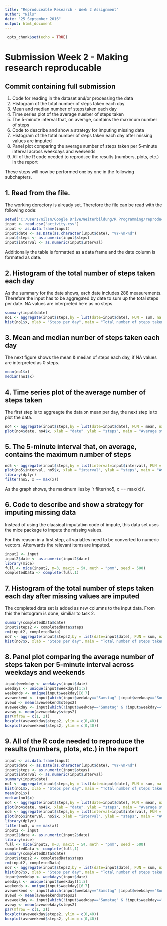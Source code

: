 ---
title: "Reproduceable Research - Week 2 Assignment"
author: "Nils"
date: "25 September 2016"
output: html_document
---

```{r setup, include=FALSE, ref.label = TRUE,}
 opts_chunk$set(echo = TRUE)

```

# Submission Week 2 - Making research reproducable

## Commit containing full submission

1. Code for reading in the dataset and/or processing the data
2. Histogram of the total number of steps taken each day
3. Mean and median number of steps taken each day
4. Time series plot of the average number of steps taken
5. The 5-minute interval that, on average, contains the maximum number of steps
6. Code to describe and show a strategy for imputing missing data
7. Histogram of the total number of steps taken each day after missing values are imputed
8. Panel plot comparing the average number of steps taken per 5-minute interval across weekdays and weekends
9. All of the R code needed to reproduce the results (numbers, plots, etc.) in the report

These steps will now be performed one by one in the following subchapters.

## 1. Read from the file.

The working dorectory is already set. Therefore the file can be read with the following code:

```{r read data}
setwd("C:/Users/nilsn/Google Drive/Weiterbildung/R Programming/reproducablaresearch/week 2")
input <- read.csv("activity.csv")
input <- as.data.frame(input)
input$date <- as.Date(as.character(input$date), "%Y-%m-%d")
input$steps <- as.numeric(input$steps)
input$interval <- as.numeric(input$interval)
```

Additionally the table is formatted as a data frame and the date column is formated as date.

## 2. Histogram of the total number of steps taken each day

As the summary for the date shows, each date includes 288 measurements. Therefore the input has to be aggregated by date to sum up the total steps per date.
NA values are interpreted here as no steps.

```{r}
summary(input$date)
no1 <- aggregate(input$steps,by = list(date=input$date), FUN = sum, na.rm = TRUE)
hist(no1$x, xlab = "Steps per day", main = "Total number of steps taken each day")
```

## 3. Mean and median number of steps taken each day

The next figure shows the mean & median of steps each day, if NA values are interpreted as 0 steps.

```{r}
mean(no1$x)
median(no1$x)
```

## 4. Time series plot of the average number of steps taken

The first step is to aggreagte the data on mean per day, the next step is to plot the data.

```{r}
no4 <- aggregate(input$steps,by = list(date=input$date), FUN = mean, na.rm = TRUE)
plot(no4$date, no4$x, xlab = "date", ylab = "steps", main = "Average steps per day within an interval")
```



## 5. The 5-minute interval that, on average, contains the maximum number of steps


```{r}
no5 <- aggregate(input$steps,by = list(interval=input$interval), FUN = mean, na.rm = TRUE)
plot(no5$interval, no5$x, xlab = "interval", ylab = "steps", main = "Average steps per interval")
library(dplyr)
filter(no5, x == max(x))
```

As the graph shows, the maximum lies by 'r filter(no5, x == max(x))'.

## 6. Code to describe and show a strategy for imputing missing data

Instead of using the claasical imputation code of impute, this data set uses the mice package to impute the missing values.

For this reason in a first step, all variables need to be converted to numeric vectors. Afterwards the relevant items are imputed.

```{r, cache = TRUE, results = 'hide'}
input2 <- input
input2$date <- as.numeric(input2$date)
library(mice)
full <- mice(input2, m=3, maxit = 50, meth = "pmm", seed = 500)
completedData <- complete(full,1)
```

## 7. Histogram of the total number of steps taken each day after missing values are imputed

The completed data set is added as new columns to the input data. From this the histogram is done, similiar to task 2.

```{r}
summary(completedData$date)
input$steps2 <- completedData$steps
rm(input2, completedData)
no7 <- aggregate(input$steps2,by = list(date=input$date), FUN = sum, na.rm = TRUE)
hist(no7$x, xlab = "Steps per day", main = "Total number of steps taken each day")
```

## 8. Panel plot comparing the average number of steps taken per 5-minute interval across weekdays and weekends


```{r}
input$weekday <- weekdays(input$date)
weedays <- unique(input$weekday)[1:5]
weekends <- unique(input$weekday)[6:7]
aveweekend <- input[which(input$weekday=="Samstag" |input$weekday=="Sonntag"),]
avewd <- mean(aveweekend$steps2)
aveweekday <- input[which(!input$weekday=="Samstag" & !input$weekday=="Sonntag"),]
avewy <- mean(aveweekday$steps2)
par(mfrow = c(1, 2))
boxplot(aveweekday$steps2, ylim = c(0,40))
boxplot(aveweekend$steps2, ylim = c(0,40))
```

## 9. All of the R code needed to reproduce the results (numbers, plots, etc.) in the report

```{r, eval = FALSE, results = 'hide'}
input <- as.data.frame(input)
input$date <- as.Date(as.character(input$date), "%Y-%m-%d")
input$steps <- as.numeric(input$steps)
input$interval <- as.numeric(input$interval)
summary(input$date)
no1 <- aggregate(input$steps,by = list(date=input$date), FUN = sum, na.rm = TRUE)
hist(no1$x, xlab = "Steps per day", main = "Total number of steps taken each day")
mean(no1$x)
median(no1$x)
no4 <- aggregate(input$steps,by = list(date=input$date), FUN = mean, na.rm = TRUE)
plot(no4$date, no4$x, xlab = "date", ylab = "steps", main = "Average steps per day within an interval")
no5 <- aggregate(input$steps,by = list(interval=input$interval), FUN = mean, na.rm = TRUE)
plot(no5$interval, no5$x, xlab = "interval", ylab = "steps", main = "Average steps per interval")
library(dplyr)
filter(no5, x == max(x))
input2 <- input
input2$date <- as.numeric(input2$date)
library(mice)
full <- mice(input2, m=3, maxit = 50, meth = "pmm", seed = 500)
completedData <- complete(full,1)
summary(completedData$date)
input$steps2 <- completedData$steps
rm(input2, completedData)
no7 <- aggregate(input$steps2,by = list(date=input$date), FUN = sum, na.rm = TRUE)
hist(no7$x, xlab = "Steps per day", main = "Total number of steps taken each day")
input$weekday <- weekdays(input$date)
weedays <- unique(input$weekday)[1:5]
weekends <- unique(input$weekday)[6:7]
aveweekend <- input[which(input$weekday=="Samstag" |input$weekday=="Sonntag"),]
avewd <- mean(aveweekend$steps2)
aveweekday <- input[which(!input$weekday=="Samstag" & !input$weekday=="Sonntag"),]
avewy <- mean(aveweekday$steps2)
par(mfrow = c(1, 2))
boxplot(aveweekday$steps2, ylim = c(0,40))
boxplot(aveweekend$steps2, ylim = c(0,40))
```

















